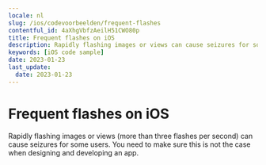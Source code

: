 ```yaml
---
locale: nl
slug: /ios/codevoorbeelden/frequent-flashes
contentful_id: 4aXhgVbfzAeilH51CWO80p
title: Frequent flashes on iOS
description: Rapidly flashing images or views can cause seizures for some users.
keywords: [iOS code sample]
date: 2023-01-23
last_update:
  date: 2023-01-23
---
```


# Frequent flashes on iOS

Rapidly flashing images or views (more than three flashes per second) can cause seizures for some users. You need to make sure this is not the case when designing and developing an app.

<CodeSample id="screen-flashes" locale="nl" platform="ios"/>
